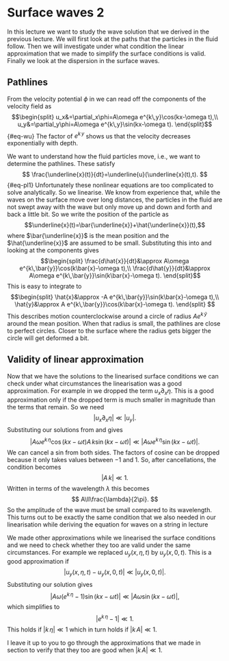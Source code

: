 # Surface waves 2
In this lecture we want to study the wave solution that we derived in the previous
lecture. We will first look at the paths that the particles in the fluid follow. Then
we will investigate under what condition the linear approximation that we made
to simplify the surface conditions is valid. Finally we look at the dispersion in 
the surface waves.

## Pathlines
From the velocity potential $\phi$ in \eqref{wavephi} we can read off the
components of the velocity field as
$$\begin{split}
u_x&=\partial_x\phi=A\omega e^{k\,y}\cos(kx-\omega t),\\
u_y&=\partial_y\phi=A\omega e^{k\,y}\sin(kx-\omega t).
\end{split}$$ {#eq-wu}
The factor of $e^{k\,y}$ shows us that the velocity decreases exponentially
with depth.

We want to understand how the fluid particles move, i.e., we want
to determine the pathlines. These satisfy
$$
\frac{\underline{x}(t)}{dt}=\underline{u}(\underline{x}(t),t).
$$ {#eq-pl1}
Unfortunately these nonlinear equations are too complicated to solve
analytically. So we linearise. We know from experience that, while
the waves on the surface move over long distances, the particles in
the fluid are not swept away with the wave but only move up and down
and forth and back a little bit. So we write the position of the
particle as
$$\underline{x}(t)=\bar{\underline{x}}+\hat{\underline{x}}(t),$$
where $\bar{\underline{x}}$ is the mean position and the $\hat{\underline{x}}$ are
assumed to be small. Substituting this into \eqref{pl1} and looking
at the components gives
$$\begin{split}
\frac{d\hat{x}}{dt}&\approx A\omega e^{k\,\bar{y}}\cos(k\bar{x}-\omega t),\\
\frac{d\hat{y}}{dt}&\approx A\omega e^{k\,\bar{y}}\sin(k\bar{x}-\omega t).
\end{split}$$
This is easy to integrate to
$$\begin{split}
\hat{x}&\approx -A e^{k\,\bar{y}}\sin(k\bar{x}-\omega t),\\
\hat{y}&\approx A e^{k\,\bar{y}}\cos(k\bar{x}-\omega t).
\end{split}
$$
This describes motion counterclockwise around a circle of radius
$A e^{k\,\bar{y}}$ around the mean position. When that radius
is small, the pathlines are close to perfect circles. Closer to the surface
where the radius gets bigger the circle will get deformed a bit.


## Validity of linear approximation

Now that we have the solutions to the linearised surface conditions we
can check under what circumstances the linearisation was a good
approximation. For example in \eqref{eq:Kl1} we dropped the
term $u_x\partial_x\eta$. This is a good approximation only if the dropped
term is much smaller in magnitude than the terms that remain. So we need
$$
|u_x\partial_x\eta|\ll|u_y|.
$$
Substituting our solutions from \eqref{wu} and \eqref{seta} gives
$$|A\omega e^{k\,\eta}\cos(kx-\omega t)A\,k\sin(kx-\omega t)|
\ll|A\omega e^{k\,\eta}\sin(kx-\omega t)|.$$
We can cancel a sin from both sides.
The factors of cosine can be dropped because it only
takes values between $-1$ and $1$. So, after cancellations, the condition
becomes
$$
|A\,k|\ll 1.
$$
Written in terms of the wavelength $\lambda$ this becomes
$$
A\ll\frac{\lambda}{2\pi}.
$$
So the amplitude of the wave must be small compared to its
wavelength.
This turns out to be exactly the same condition that we also needed in
our linearisation while deriving the equation for waves on a string in
lecture \ref{lec:1}

We made other approximations while we linearised the surface
conditions and we need to check whether they too are valid under
the same circumstances. For example we replaced $u_y(x,\eta,t)$
by $u_y(x,0,t)$. This is a good approximation if
$$
|u_y(x,\eta,t)-u_y(x,0,t)|\ll|u_y(x,0,t)|.
$$
Substituting our solution gives
$$
|A\omega \left(e^{k\,\eta}-1\right)\sin(kx-\omega t)|
\ll|A\omega \sin(kx-\omega t)|,
$$
which simplifies to
$$
\left|e^{k\,\eta}-1\right|\ll1.
$$
This holds if $|k\, \eta|\ll 1$ which in turn holds if $|k\,A|\ll 1$.

I leave it up to you to go through the approximations
that we made in section \ref{sec:dyn} to verify that they too are good
when $|k\,A|\ll 1$.
